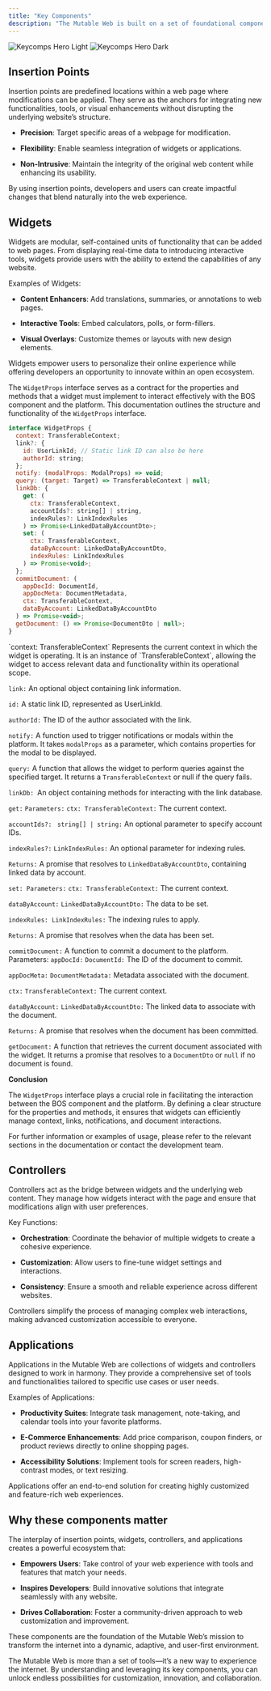 ```yaml
---
title: "Key Components"
description: "The Mutable Web is built on a set of foundational components that work together to redefine how we interact with digital content. Each component plays a critical role in enabling customization, integration, and collaboration, making the web more dynamic, user-centric, and adaptable. Let’s explore these key components:"
---
```


<img alt="Keycomps Hero Light" class="block dark:hidden" src="/images/keycomps-light.png" />

<img alt="Keycomps Hero Dark" class="hidden dark:block" src="/images/keycomps-dark.png" />

## Insertion Points

Insertion points are predefined locations within a web page where modifications can be applied. They serve as the anchors for integrating new functionalities, tools, or visual enhancements without disrupting the underlying website’s structure.

* **Precision**: Target specific areas of a webpage for modification.

* **Flexibility**: Enable seamless integration of widgets or applications.

* **Non-Intrusive**: Maintain the integrity of the original web content while enhancing its usability.

By using insertion points, developers and users can create impactful changes that blend naturally into the web experience.

## Widgets

Widgets are modular, self-contained units of functionality that can be added to web pages. From displaying real-time data to introducing interactive tools, widgets provide users with the ability to extend the capabilities of any website.

Examples of Widgets:

* **Content Enhancers**: Add translations, summaries, or annotations to web pages.

* **Interactive Tools**: Embed calculators, polls, or form-fillers.

* **Visual Overlays**: Customize themes or layouts with new design elements.

Widgets empower users to personalize their online experience while offering developers an opportunity to innovate within an open ecosystem.

The `WidgetProps` interface serves as a contract for the properties and methods that a widget must implement to interact effectively with the BOS component and the platform. This documentation outlines the structure and functionality of the `WidgetProps` interface.

```javascript
interface WidgetProps {
  context: TransferableContext;
  link?: {
    id: UserLinkId; // Static link ID can also be here
    authorId: string;
  };
  notify: (modalProps: ModalProps) => void;
  query: (target: Target) => TransferableContext | null;
  linkDb: {
    get: (
      ctx: TransferableContext,
      accountIds?: string[] | string,
      indexRules?: LinkIndexRules
    ) => Promise<LinkedDataByAccountDto>;
    set: (
      ctx: TransferableContext,
      dataByAccount: LinkedDataByAccountDto,
      indexRules: LinkIndexRules
    ) => Promise<void>;
  };
  commitDocument: (
    appDocId: DocumentId,
    appDocMeta: DocumentMetadata,
    ctx: TransferableContext,
    dataByAccount: LinkedDataByAccountDto
  ) => Promise<void>;
  getDocument: () => Promise<DocumentDto | null>;
}
```

<Accordion title="Properties" defaultOpen={false}>
  `context: TransferableContext` Represents the current context in which the widget is operating. It is an instance of `TransferableContext`, allowing the widget to access relevant data and functionality within its operational scope.

  `link:` An optional object containing link information.

  `id:` A static link ID, represented as UserLinkId.

  `authorId:` The ID of the author associated with the link.

  `notify:` A function used to trigger notifications or modals within the platform. It takes `modalProps` as a parameter, which contains properties for the modal to be displayed.

  `query:` A function that allows the widget to perform queries against the specified target. It returns a `TransferableContext` or null if the query fails.

  `linkDb: `An object containing methods for interacting with the link database.

  `get:`  `Parameters:`  `ctx: TransferableContext:` The current context.

  `accountIds?: `	`string[] | string:` An optional parameter to specify account IDs.

  `indexRules?:`	`LinkIndexRules:` An optional parameter for indexing rules.&#x20;

  `Returns:` A promise that resolves to `LinkedDataByAccountDto`, containing linked data by account.

  `set: Parameters:` `ctx: TransferableContext:` The current context.

  `dataByAccount:` `LinkedDataByAccountDto:` The data to be set.

  `indexRules: LinkIndexRules:` The indexing rules to apply.

  `Returns:` A promise that resolves when the data has been set.

  `commitDocument:`	A function to commit a document to the platform.
  Parameters: `appDocId:` `DocumentId:` The ID of the document to commit.

  `appDocMeta:` `DocumentMetadata:` Metadata associated with the document.

  `ctx:` `TransferableContext:` The current context.

  `dataByAccount:` `LinkedDataByAccountDto:` The linked data to associate with the document.

  `Returns:` A promise that resolves when the document has been committed.

  `getDocument:`	A function that retrieves the current document associated with the widget. It returns a promise that resolves to a `DocumentDto` or `null` if no document is found.

  **Conclusion**

  The `WidgetProps` interface plays a crucial role in facilitating the interaction between the BOS component and the platform. By defining a clear structure for the properties and methods, it ensures that widgets can efficiently manage context, links, notifications, and document interactions.

  For further information or examples of usage, please refer to the relevant sections in the documentation or contact the development team.
</Accordion>

## Controllers

Controllers act as the bridge between widgets and the underlying web content. They manage how widgets interact with the page and ensure that modifications align with user preferences.

Key Functions:

* **Orchestration**: Coordinate the behavior of multiple widgets to create a cohesive experience.

* **Customization**: Allow users to fine-tune widget settings and interactions.

* **Consistency**: Ensure a smooth and reliable experience across different websites.

Controllers simplify the process of managing complex web interactions, making advanced customization accessible to everyone.

## Applications

Applications in the Mutable Web are collections of widgets and controllers designed to work in harmony. They provide a comprehensive set of tools and functionalities tailored to specific use cases or user needs.

Examples of Applications:

* **Productivity Suites**: Integrate task management, note-taking, and calendar tools into your favorite platforms.

* **E-Commerce Enhancements**: Add price comparison, coupon finders, or product reviews directly to online shopping pages.

* **Accessibility Solutions**: Implement tools for screen readers, high-contrast modes, or text resizing.

Applications offer an end-to-end solution for creating highly customized and feature-rich web experiences.

## Why these components matter

The interplay of insertion points, widgets, controllers, and applications creates a powerful ecosystem that:

* **Empowers Users**: Take control of your web experience with tools and features that match your needs.

* **Inspires Developers**: Build innovative solutions that integrate seamlessly with any website.

* **Drives Collaboration**: Foster a community-driven approach to web customization and improvement.

These components are the foundation of the Mutable Web’s mission to transform the internet into a dynamic, adaptive, and user-first environment.

The Mutable Web is more than a set of tools—it’s a new way to experience the internet. By understanding and leveraging its key components, you can unlock endless possibilities for customization, innovation, and collaboration.